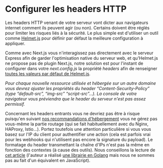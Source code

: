 # Configurer les headers HTTP

Les headers HTTP venant de votre serveur vont dicter aux navigateurs internet comment ils peuvent agir (ou non). Certains doivent être réglés pour limiter les risques liés à la sécurité. Le plus simple est d'utiliser un outil comme [Helmet.js](https://github.com/helmetjs/helmet) pour définir par défaut la meilleure configuration à appliquer.

Comme avec Next.js vous n'interagissez pas directement avec le serveur Express afin de garder l'optimisation native du serveur web, et qu'Helmet.js ne propose pas de plugin Next.js, notre solution est pour l'instant de configurer dans votre _next.config.js_ la propriété _headers_ afin de renseigner [toutes les valeurs par défaut de Helmet.js](https://github.com/helmetjs/helmet#reference).

_Pour chaque nouvelle ressource utilisée et hébergée sur un autre domaine vous devrez ajuster les propriétés du header “Content-Security-Policy” (type “default-src”, “img-src” “script-src”...). La console de votre navigateur vous préviendra que le header du serveur n'est pas assez permissif._

Concernant les headers entrants vous ne devriez pas être à risque puisqu'en suivant [nos recommandations d'hébergement](#un-hébergeur-simple-et-souverain) vous ne gérez pas vous-même la partie routage (qui se fait habituellement avec du Nginx, HAProxy, Istio…). Portez toutefois une attention particulière si vous vous basez sur l'IP du client pour authentifier une action (cela est parfois vrai pour les webhooks qui n'utilisent pas encore la signature du payload). Le formatage du header transmettant la chaîne d'IPs n'est pas la même en fonction des contextes (à cause des outils). Nous conseillons la lecture de [cet article](https://adam-p.ca/blog/2022/03/x-forwarded-for/) (l'auteur a réalisé [une librairie en Golang](https://github.com/realclientip/realclientip-go) mais nous ne sommes pas au fait d'un équivalent en JavaScript).
